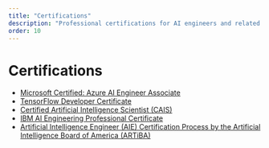 ```yaml
---
title: "Certifications"
description: "Professional certifications for AI engineers and related roles"
order: 10
---
```


# Certifications

- [Microsoft Certified: Azure AI Engineer Associate](https://docs.microsoft.com/en-us/learn/certifications/azure-ai-engineer?wt.mc_id=learningredirect_certs-web-wwl)
- [TensorFlow Developer Certificate](https://www.tensorflow.org/certificate)
- [Certified Artificial Intelligence Scientist (CAIS)](https://www.usaii.org/artificial-intelligence-certifications/certified-artificial-intelligence-scientist)
- [IBM AI Engineering Professional Certificate](https://www.coursera.org/professional-certificates/ai-engineer)
- [Artificial Intelligence Engineer (AIE) Certification Process by the Artificial Intelligence Board of America (ARTiBA)](https://www.artiba.org/)